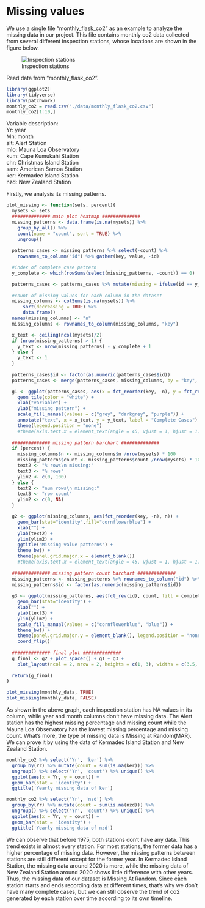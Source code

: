# Missing values

We use a single file "monthly_flask_co2" as an example to analyze the missing data in our project.
This file contains monthly co2 data collected from several different inspection stations, whose locations are shown
in the figure below.

![Inspection stations](./data/mlo_station_map.png)

Read data from "monthly_flask_co2".
```r
library(ggplot2)
library(tidyverse)
library(patchwork)
monthly_co2 = read.csv("./data/monthly_flask_co2.csv")
monthly_co2[1:10,]
```
Variable description:  
Yr: year  
Mn: month  
alt: Alert Station  
mlo: Mauna Loa Observatory  
kum: Cape Kumukahi Station  
chr: Christmas Island Station  
sam: American Samoa Station  
ker: Kermadec Island Station  
nzd: New Zealand Station  

Firstly, we analysis its missing patterns.
```r
plot_missing <- function(sets, percent){
  mysets <- sets
  ############## main plot heatmap ############## 
  missing_patterns <- data.frame(is.na(mysets)) %>%
    group_by_all() %>%
    count(name = "count", sort = TRUE) %>%
    ungroup()
  
  patterns_cases <- missing_patterns %>% select(-count) %>% 
    rownames_to_column("id") %>% gather(key, value, -id)

  #index of complete case pattern
  y_complete <- which(rowSums(select(missing_patterns, -count)) == 0)

  patterns_cases <- patterns_cases %>% mutate(missing = ifelse(id == y_complete, "none", ifelse(value == 1, "yes", "no")))
  
  #count of missing values for each column in the dataset
  missing_columns <- colSums(is.na(mysets)) %>%
      sort(decreasing = TRUE) %>% 
      data.frame()
  names(missing_columns) <- "n"
  missing_columns <- rownames_to_column(missing_columns, "key")

  x_text <- ceiling(ncol(mysets)/2)
  if (nrow(missing_patterns) > 1) {
    y_text <- nrow(missing_patterns) - y_complete + 1
  } else {
    y_text <- 1
  }
  
  patterns_cases$id <- factor(as.numeric(patterns_cases$id))
  patterns_cases <- merge(patterns_cases, missing_columns, by = "key", all = TRUE)

  g1 <- ggplot(patterns_cases, aes(x = fct_reorder(key, -n), y = fct_rev(id), fill = missing)) +
    geom_tile(color = "white") + 
    xlab("variable") +
    ylab("missing pattern") +
    scale_fill_manual(values = c("grey", "darkgrey", "purple")) +
    annotate("text", x = x_text, y = y_text, label = "Complete Cases") +
    theme(legend.position = "none")
    #theme(axis.text.x = element_text(angle = 45, vjust = 1, hjust = 1))
  
  ############## missing pattern barchart ############## 
  if (percent) {
    missing_columns$n <- missing_columns$n /nrow(mysets) * 100
    missing_patterns$count <- missing_patterns$count /nrow(mysets) * 100
    text2 <- "% rows\n missing:"
    text3 <- "% rows"
    ylim2 <- c(0, 100)
  } else {
    text2 <- "num rows\n missing:"
    text3 <- "row count"
    ylim2 <- c(0, NA)
  }

  g2 <- ggplot(missing_columns, aes(fct_reorder(key, -n), n)) +
    geom_bar(stat="identity",fill="cornflowerblue") +
    xlab("") +
    ylab(text2) +
    ylim(ylim2) +
    ggtitle("Missing value patterns") +
    theme_bw() +
    theme(panel.grid.major.x = element_blank())
    #theme(axis.text.x = element_text(angle = 45, vjust = 1, hjust = 1))
  
  ############## missing pattern count barchart ############## 
  missing_patterns <- missing_patterns %>% rownames_to_column("id") %>% mutate(complete = ifelse(id == y_complete, "yes", "no"))
  missing_patterns$id <- factor(as.numeric(missing_patterns$id))
  
  g3 <- ggplot(missing_patterns, aes(fct_rev(id), count, fill = complete)) +
    geom_bar(stat="identity") +
    xlab("") +
    ylab(text3) +
    ylim(ylim2) +
    scale_fill_manual(values = c("cornflowerblue", "blue")) +
    theme_bw() +
    theme(panel.grid.major.y = element_blank(), legend.position = "none") +
    coord_flip() 
  
  ############## final plot ############## 
  g_final <- g2 + plot_spacer() + g1 + g3 +
    plot_layout(ncol = 2, nrow = 2, heights = c(1, 3), widths = c(3.5, 1))
  
  return(g_final)
}
```

```r
plot_missing(monthly_data, TRUE)
plot_missing(monthly_data, FALSE)
```

As shown in the above graph, each inspection station has NA values in its column, while year and month columns don't have missing data. The Alert station has the highest missing percentage and missing count while the Mauna Loa Observatory has the lowest missing percentage and missing count. What's more, the type of missing data is Missing at Random(MAR). We can prove it by using the data of Kermadec Island Station and New Zealand Station.

```r
monthly_co2 %>% select('Yr', 'ker') %>% 
  group_by(Yr) %>% mutate(count = sum(is.na(ker))) %>% 
  ungroup() %>% select('Yr', 'count') %>% unique() %>% 
  ggplot(aes(x = Yr, y = count)) +
  geom_bar(stat = 'identity') +
  ggtitle('Yearly missing data of ker')

monthly_co2 %>% select('Yr', 'nzd') %>% 
  group_by(Yr) %>% mutate(count = sum(is.na(nzd))) %>% 
  ungroup() %>% select('Yr', 'count') %>% unique() %>% 
  ggplot(aes(x = Yr, y = count)) +
  geom_bar(stat = 'identity') +
  ggtitle('Yearly missing data of nzd')

```

We can observe that before 1975, both stations don't have any data. This trend exists in almost every station. For most stations, the former data has a higher percentage of missing data. However, the missing patterns between stations are still different except for the former year. In Kermadec Island Station, the missing data around 2020 is more, while the missing data of New Zealand Station around 2020 shows little difference with other years. Thus, the missing data of our dataset is Missing At Random. Since each station starts and ends recording data at different times, that's why we don’t have many complete cases, but we can still observe the trend of co2 generated by each station over time according to its own timeline.
